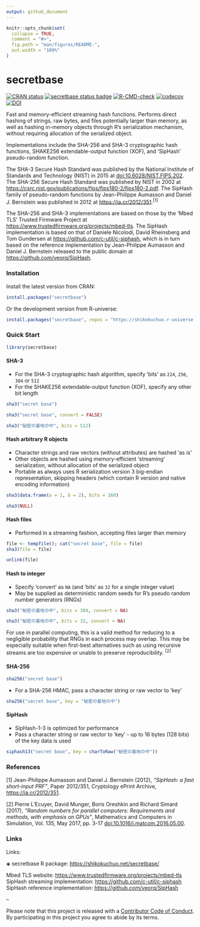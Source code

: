 ```yaml
---
output: github_document
---
```


<!-- README.md is generated from README.Rmd. Please edit that file -->

```r
knitr::opts_chunk$set(
  collapse = TRUE,
  comment = "#>",
  fig.path = "man/figures/README-",
  out.width = "100%"
)
```

# secretbase

<!-- badges: start -->
[![CRAN status](https://www.r-pkg.org/badges/version/secretbase?color=42147b)](https://CRAN.R-project.org/package=secretbase)
[![secretbase status badge](https://shikokuchuo.r-universe.dev/badges/secretbase?color=e4723a)](https://shikokuchuo.r-universe.dev/secretbase)
[![R-CMD-check](https://github.com/shikokuchuo/secretbase/workflows/R-CMD-check/badge.svg)](https://github.com/shikokuchuo/secretbase/actions)
[![codecov](https://codecov.io/gh/shikokuchuo/secretbase/graph/badge.svg)](https://app.codecov.io/gh/shikokuchuo/secretbase)
[![DOI](https://zenodo.org/badge/745691432.svg)](https://zenodo.org/doi/10.5281/zenodo.10553139)
<!-- badges: end -->

Fast and memory-efficient streaming hash functions. Performs direct hashing of strings, raw bytes, and files potentially larger than memory, as well as hashing in-memory objects through R's serialization mechanism, without requiring allocation of the serialized object.

Implementations include the SHA-256 and SHA-3 cryptographic hash functions, SHAKE256 extendable-output function (XOF), and 'SipHash' pseudo-random function.

The SHA-3 Secure Hash Standard was published by the National Institute of Standards and Technology (NIST) in 2015 at [doi:10.6028/NIST.FIPS.202](https://dx.doi.org/10.6028/NIST.FIPS.202). The SHA-256 Secure Hash Standard was published by NIST in 2002 at <https://csrc.nist.gov/publications/fips/fips180-2/fips180-2.pdf>. The SipHash family of pseudo-random functions by Jean-Philippe Aumasson and Daniel J. Bernstein was published in 2012 at <https://ia.cr/2012/351>.<sup>[1]</sup>

The SHA-256 and SHA-3 implementations are based on those by the 'Mbed TLS' Trusted Firmware Project at <https://www.trustedfirmware.org/projects/mbed-tls>. The SipHash implementation is based on that of Daniele Nicolodi, David Rheinsberg and Tom Gundersen at <https://github.com/c-util/c-siphash>, which is in turn based on the reference implementation by Jean-Philippe Aumasson and Daniel J. Bernstein released to the public domain at <https://github.com/veorq/SipHash>.

### Installation

Install the latest version from CRAN:

```r
install.packages("secretbase")
```

Or the development version from R-universe:

```r
install.packages("secretbase", repos = "https://shikokuchuo.r-universe.dev")
```

### Quick Start

```r
library(secretbase)
```

#### SHA-3
 
 - For the SHA-3 cryptographic hash algorithm, specify 'bits' as `224`, `256`, `384` or `512`
 - For the SHAKE256 extendable-output function (XOF), specify any other bit length

```r
sha3("secret base")

sha3("secret base", convert = FALSE)

sha3("秘密の基地の中", bits = 512)

```

#### Hash arbitrary R objects

 - Character strings and raw vectors (without attributes) are hashed 'as is'
 - Other objects are hashed using memory-efficient 'streaming' serialization, without allocation of the serialized object
 - Portable as always uses R serialization version 3 big-endian representation, skipping headers (which contain R version and native encoding information)

```r
sha3(data.frame(a = 1, b = 2), bits = 160)

sha3(NULL)
```

#### Hash files

 - Performed in a streaming fashion, accepting files larger than memory

```r
file <- tempfile(); cat("secret base", file = file)
sha3(file = file)
```
```r
unlink(file)
```

#### Hash to integer

 - Specify 'convert' as `NA` (and 'bits' as `32` for a single integer value)
 - May be supplied as deterministic random seeds for R's pseudo random number generators (RNGs)

```r
sha3("秘密の基地の中", bits = 384, convert = NA)

sha3("秘密の基地の中", bits = 32, convert = NA)
```

For use in parallel computing, this is a valid method for reducing to a negligible probability that RNGs in each process may overlap. This may be especially suitable when first-best alternatives such as using recursive streams are too expensive or unable to preserve reproducibility. <sup>[2]</sup>

#### SHA-256

```r
sha256("secret base")
```

- For a SHA-256 HMAC, pass a character string or raw vector to 'key'

```r
sha256("secret base", key = "秘密の基地の中")
```

#### SipHash

- SipHash-1-3 is optimized for performance
- Pass a character string or raw vector to 'key' - up to 16 bytes (128 bits) of the key data is used

```r
siphash13("secret base", key = charToRaw("秘密の基地の中"))
```

### References

[1] Jean-Philippe Aumasson and Daniel J. Bernstein (2012), *"SipHash: a fast short-input PRF"*, Paper 2012/351, Cryptology ePrint Archive, <https://ia.cr/2012/351>.

[2] Pierre L’Ecuyer, David Munger, Boris Oreshkin and Richard Simard (2017), *"Random numbers for parallel computers: Requirements and methods, with emphasis on GPUs"*, Mathematics and Computers in Simulation, Vol. 135, May 2017, pp. 3-17 [doi:10.1016/j.matcom.2016.05.00](https://doi.org/10.1016/j.matcom.2016.05.005).

### Links

Links:

◈ secretbase R package: <https://shikokuchuo.net/secretbase/>

Mbed TLS website: <https://www.trustedfirmware.org/projects/mbed-tls><br />
SipHash streaming implementation: <https://github.com/c-util/c-siphash><br />
SipHash reference implementation: <https://github.com/veorq/SipHash>

--

Please note that this project is released with a [Contributor Code of Conduct](https://shikokuchuo.net/secretbase/CODE_OF_CONDUCT.html). By participating in this project you agree to abide by its terms.

